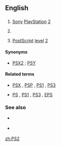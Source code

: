 {{also|PS/2}}
==English==
{{slim-wikipedia|PS2 (disambiguation)}}

==={{initialism-old|en}}===
{{head|en}}

# {{context|video games|lang=en}} [[Sony]] [[PlayStation]] [[2]]
# {{context|computing|lang=en}} {{misspelling of|PS/2|lang=en}}
# {{context|software|publishing|typography|lang=en}} [[PostScript]] [[level]] [[2]]

====Synonyms====
* {{sense|Sony}} [[PSX2]] {{qualifier|dated|rare|slang}} ; [[PSY]] {{qualifier|dated|rare|slang}}

====Related terms====
* {{sense|Sony}} [[PSX]] , [[PSP]] , [[PS1]] , [[PS3]]
* {{sense|publishing}} [[PS]] , [[PS1]] , [[PS3]] , [[EPS]]

===See also===
* {{sense|Sony}} {{pedia|Sony PlayStation 2}}
* {{sense|publishing}} {{pedia|PostScript}}

[[zh:PS2]]
